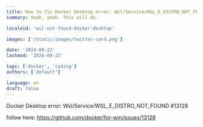 ```yaml
---
title: How to fix Docker Desktop error: Wsl/Service/WSL_E_DISTRO_NOT_FOUND #13128
summary: Yeah, yeah. This will do.

localeid: 'wsl-not-found-docker-desktop'

images: ['/static/images/twitter-card.png']

date: '2024-09-22'
lastmod: '2024-09-22'

tags: ['docker', 'coding']
authors: ['default']

language: en
draft: false
---
```


Docker Desktop error: Wsl/Service/WSL_E_DISTRO_NOT_FOUND #13128

follow here: https://github.com/docker/for-win/issues/13128
